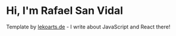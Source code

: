 # Hi, I'm Rafael San Vidal

Template by [lekoarts.de](https://www.lekoarts.de?utm_source=cara&utm_medium=Starter) - I write about JavaScript and React there!
